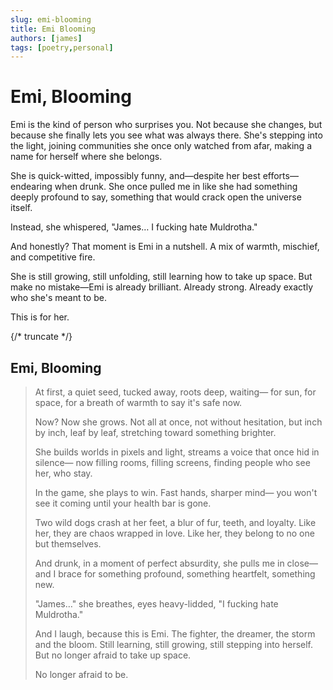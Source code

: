 ```yaml
---
slug: emi-blooming
title: Emi Blooming
authors: [james]
tags: [poetry,personal]
---
```


# Emi, Blooming

Emi is the kind of person who surprises you. Not because she changes, but because she finally lets you see what was always there. She's stepping into the light, joining communities she once only watched from afar, making a name for herself where she belongs.

She is quick-witted, impossibly funny, and—despite her best efforts—endearing when drunk. She once pulled me in like she had something deeply profound to say, something that would crack open the universe itself.

Instead, she whispered, "James… I fucking hate Muldrotha."

And honestly? That moment is Emi in a nutshell. A mix of warmth, mischief, and competitive fire.

She is still growing, still unfolding, still learning how to take up space. But make no mistake—Emi is already brilliant. Already strong. Already exactly who she's meant to be.

This is for her.

{/* truncate */}

## Emi, Blooming

> At first, a quiet seed, tucked away,
> roots deep, waiting—
> for sun, for space, for a breath of warmth
> to say it's safe now.
>
> Now? Now she grows.
> Not all at once, not without hesitation,
> but inch by inch, leaf by leaf,
> stretching toward something brighter.
>
> She builds worlds in pixels and light,
> streams a voice that once hid in silence—
> now filling rooms, filling screens,
> finding people who see her, who stay.
>
> In the game, she plays to win.
> Fast hands, sharper mind—
> you won't see it coming
> until your health bar is gone.
>
> Two wild dogs crash at her feet,
> a blur of fur, teeth, and loyalty.
> Like her, they are chaos wrapped in love.
> Like her, they belong to no one but themselves.
>
> And drunk, in a moment of perfect absurdity,
> she pulls me in close—
> and I brace for something profound,
> something heartfelt, something new.
>
> "James…" she breathes, eyes heavy-lidded,
> "I fucking hate Muldrotha."
>
> And I laugh, because this is Emi.
> The fighter, the dreamer, the storm and the bloom.
> Still learning, still growing, still stepping into herself.
> But no longer afraid to take up space.
>
> No longer afraid to be.